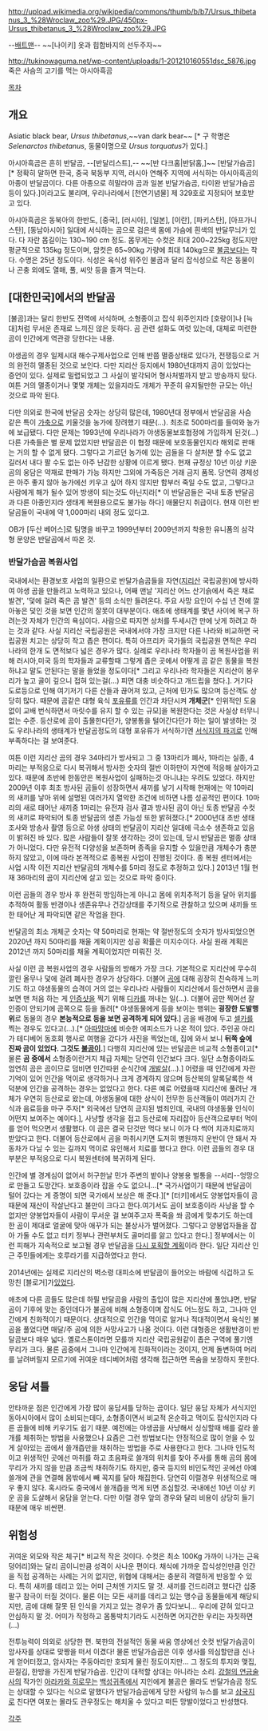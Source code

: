 http://upload.wikimedia.org/wikipedia/commons/thumb/b/b7/Ursus_thibetanus_3_%28Wroclaw_zoo%29.JPG/450px-Ursus_thibetanus_3_%28Wroclaw_zoo%29.JPG

--[[배트맨]]-- ~~[나이키] 옷과 힙합바지의 선두주자~~

http://tukinowaguma.net/wp-content/uploads/1-201210160551dsc_5876.jpg
죽은 사슴의 고기를 먹는 아시아흑곰

[[목차]]
== 개요 ==
Asiatic black bear, ''Ursus thibetanus'',~~van dark bear~~ [* 구 학명은 ''Selenarctos thibetanus'', 동물이명으로 ''Ursus torquatus''가 있다.]

아시아흑곰은 흔히 반달곰, --[반달리스트],-- ~~[반 다크홈|반닭홈,]~~ [반달가슴곰][* 정확히 말하면 한국, 중국 북동부 지역, 러시아 연해주 지역에 서식하는 아시아흑곰의 아종이 반달곰이다. 다른 아종으로 히말라야 곰과 일본 반달가슴곰, 타이완 반달가슴곰 등이 있다.]이라고도 불리며, 우리나라에서 [천연기념물] 제 329호로 지정되어 보호받고 있다.

아시아흑곰은 동북아의 한반도, [중국], [러시아], [일본], [이란], [파키스탄], [아프가니스탄], [동남아시아] 일대에 서식하는 곰으로 검은색 몸에 가슴에 흰색의 반달무늬가 있다. 다 자란 몸길이는 130~190 cm 정도. 몸무게는 수컷은 최대 200~225kg 정도지만 평균적으로 135kg 정도이며, 암컷은 65~90kg 가량에 최대 140kg으로 [[불곰]]보다는 작다. 수명은 25년 정도이다. 식성은 육식성 위주인 불곰과 달리 잡식성으로 작은 동물이나 곤충 외에도 열매, 풀, 씨앗 등을 즐겨 먹는다.

== [대한민국]에서의 반달곰 ==
[불곰]과는 달리 한반도 전역에 서식하며, 소형종이고 잡식 위주인지라 [호랑이]나 [늑대]처럼 무서운 존재로 느끼진 않은 듯하다. 곰 관련 설화도 여럿 있는데, 대체로 미련한 곰이 인간에게 역관광 당한다는 내용.

야생곰의 경우 일제시대 해수구제사업으로 인해 반쯤 멸종상태로 있다가, 전쟁등으로 거의 완전히 멸종된 것으로 보인다. 다만 지리산 등지에서 1980년대까지 곰이 있었다는 증언이 있다. 실제로 밀렵되었고 그 사실이 발각되어 형사처벌까지 받고 방송까지 탔다. 여튼 거의 멸종이거나 몇몇 개체는 있을지라도 개체가 꾸준히 유지될만한 규모는 아닌 것으로 파악 된다.

다만 의외로 한국에 반달곰 숫자는 상당히 많은데, 1980년대 정부에서 반달곰을 사슴 같은 특이 [[가축]]으로 키울것을 농가에 장려했기 때문(...). 최초로 500마리를 들여와 농가에 보급됐다. 다만 문제는 1993년에 우리나라가 야생동물보호협정에 가입하게 된것(...) 다른 가축들은 별 문제 없었지만 반달곰은 이 협정 때문에 보호동물인지라 해외로 판매는 거의 할 수 없게 됐다. 그렇다고 기르던 농가에 있는 곰들을 다 살처분 할 수도 없고 길러서 내다 팔 수도 없는 아주 난감한 상황에 이르게 됐다. 현재 규정상 10년 이상 키운 곰의 웅담은 약재로 판매가 가능 하지만 그외에 가죽등은 거래 금지 품목. 당연히 경제성은 아주 좋지 않아 농가에선 키우고 싶어 하지 않지만 함부러 죽일 수도 없고, 그렇다고 사람에게 해가 될수 있어 방생이 되는것도 아닌지라[* 이 반달곰들은 국내 토종 반달곰과 다른 아종인지라 생태계 복원용으로도 불가능 하다] 애물단지 취급이다. 현재 이런 반달곰들이 국내에 약 1,000마리 내외 정도 있다고.

OB가 [두산 베어스]로 팀명을 바꾸고 1999년부터 2009년까지 착용한 유니폼의 삼각형 문양은 반달곰에서 따온 것.

=== 반달가슴곰 복원사업 ===
국내에서는 환경보호 사업의 일환으로 반달가슴곰들을 자연([[지리산]] 국립공원)에 방사하여 야생 곰을 만들려고 노력하고 있으나, 어째 맨날 '지리산 어느 산기슭에서 죽은 채로 발견', '덫에 걸려 죽은 곰 발견' 등의 소식만 들려온다. 주요 사망 요인이 수십 년 전에 깔아놓은 덫인 것을 보면 인간의 잘못이 대부분이다. 애초에 생태계를 몇년 사이에 복구 하려는것 자체가 인간의 욕심이다. 사람으로 따지면 상처를 두세시간 만에 낫게 하려고 하는 것과 같다. 
사실 지리산 국립공원은 국내에서야 가장 크지만 다른 나라와 비교하면 국립공원 치고는 상당히 작고 좁은 편이다. 특히 아프리카 국가들의 국립공원 면적은 우리나라의 한개 도 면적보다 넓은 경우가 많다. 실례로 우리나라 학자들이 곰 복원사업을 위해 러시아,미국 등의 학자들과 교류할때 그렇게 좁은 곳에서 어떻게 곰 같은 동물을 복원하냐고 말도 안된다는 말을 들었을 정도이다[* 그리고 우리나라 학자들은 지리산이 봉우리가 높고 골이 깊으니 접혀 있는걸(...) 피면 대충 비슷하다고 개드립을 쳤다.]. 거기다 도로등으로 인해 여기저기 다른 산들과 끊어져 있고, 근처에 민가도 많으며 등산객도 상당히 많다. 때문에 곰같은 대형 육식 [[포유류]]를 인간과 차단시켜 '''개체군'''[* 인위적인 도움 없이 교배 번식하면서 마릿수를 유지 할 수 있는 규모]을 복원한다는 것은 사실상 터무니 없는 수준. 등산로에 곰이 출몰한다던가, 양봉통을 털어간다던가 하는 일이 발생하는 것도 우리나라의 생태계가 반달곰정도의 대형 포유류가 서식하기엔 [[서식지의 파괴]]로 인해 부족하다는 걸 보여준다.

여튼 이런 지리산 곰의 경우 34마리가 방사되고 그 중 13마리가 폐사, 1마리는 실종, 4마리는 부적응으로 다시 복귀해서 방사한 숫자의 절반 이하만이 자연에 적응해 살아가고 있다. 때문에 초반에 한동안은 복원사업이 실패하는것 아니냐는 우려도 있었다. 하지만 2009년 이후 최초 방사된 곰들이 성장하면서 새끼를 낳기 시작해 현재에는 약 10마리의 새끼를 낳아 위에 설명된 여러가지 열악한 조건에 비하면 나름 성공적인 편이다. 10마리의 새로 태어난 새끼중 1마리는 유전자 검사 결과 방사된 곰이 아닌 토종 반달곰 수컷의 새끼로 파악되어 토종 반달곰의 생존 가능성 또한 밝혀졌다.[* 2000년대 초반 생태조사와 방송사 촬영 등으로 야생 상태의 반달곰이 지리산 일대에 극소수 생존하고 있음이 밝혀진 바 있다. 많은 사람들이 잘못 생각하는 것이 있는데, 당시 반달곰은 멸종 상태가 아니었다. 다만 유전적 다양성을 보존하며 종족을 유지할 수 있을만큼 개체수가 충분하지 않았고, 이에 따라 본격적으로 종복원 사업이 진행된 것이다. 종 복원 센터에서는 사업 시작 이전 지리산 반달곰의 개체수를 5마리 정도로 추정하고 있다.] 2013년 1월 현재 36마리의 곰이 지리산에 살고 있는 것으로 파악 중이다.

이런 곰들의 경우 방사 후 완전히 방임하는게 아니고 몸에 위치추적기 등을 달아 위치를 추적하여 활동 반경이나 생존유무나 건강상태를 주기적으로 관찰하고 있으며 새끼들 또한 태어난 게 파악되면 같은 작업을 한다. 

반달곰의 최소 개체군 숫자는 약 50마리로 현재는 약 절반정도의 숫자가 방사되었으면 2020년 까지 50마리를 채울 계획이지만 성공 확률은 미지수이다. 사실 원래 계획은 2012년 까지 50마리를 채울 계획이었지만 미뤄진 것.

사실 이런 곰 복원사업의 경우 사람들의 방해가 가장 크다. 기본적으로 지리산에 무수히 깔린 올무나 덫에 걸려 폐사한 경우가 상당하다. 더불어 [[곰]]에 대해 굉장히 친숙하게 느끼기도 하고 야생동물의 습격이 거의 없는 우리나라 사람들이 지리산에서 등산하면서 곰을 보면 맨 처음 하는 게 [[인증샷]]을 찍기 위해 [[디카]]를 꺼내는 일(…). 더불어 곰만 찍어선 잘 인증이 안되기에 곰쪽으로 등을 돌려[* 야생동물에게 등을 보이는 행위는 '''굉장한 도발행위'''로 동물의 경우 '''본능적으로 등을 보면 공격하게 되어 있다'''.] 곰을 배경에 두고 [[셀카]]를 찍는 경우도 있다고(…).[* [[아따맘마]]에 비슷한 에피소드가 나온 적이 있다. 주인공 아리가 테디베어 동호회 행사로 여행을 갔다가 사진을 찍었는데, 집에 와서 보니 '''뒤쪽 숲에 진짜 곰이 있었다. 그것도 [[불곰]]이.'''] 다행히 지리산에 있는 반달곰은 비교적 소형종이고[* 물론 '''곰 중에서''' 소형종이란거지 체급 자체는 당연히 인간보다 크다. 일단 소형종이라도 엄연히 곰은 곰이므로 덤비면 인간따윈 순식간에 [[개발살]](...).] 어렸을 때 인간에게 자란 기억이 있어 인간을 먹이로 생각하거나 크게 경계하지 않으며 등산복의 알록달록한 색 덕분에 인간을 공격하는 경우는 없었다고 한다. 다른 예로 어렸을때 지리산에 풀려난 개체가 우연히 등산로로 왔는데, 야생동물에 대한 상식이 전무한 등산객들이 여러가지 간식과 음료등을 마구 주자[* 외국에선 당연히 금지된 범죄인데, 국내의 야생동물 인식이 어떤지 보여주는 예이다.], 사냥할 생각을 접고 등산로에 자리잡아 등산객으로부터 먹이를 얻어 먹으면서 생활했다. 이 곰은 결국 단것만 먹다 보니 이가 다 썩어 치과치료까지 받았다고 한다. 더불어 등산로에서 곰을 마취시키면 도저히 병원까지 운반이 안 돼서 자동차가 다닐 수 있는 길까지 먹이로 유인해서 치료를 했다고 한다. 이런 곰들의 경우 대부분은 부적응으로 다시 복원센터에 복귀하게 된다.

인간에 별 경계심이 없어서 허구한날 민가 주변의 밭이나 양봉용 벌통을 --서리--엉망으로 만들고 도망간다. 보호종이라 잡을 수도 없으니...[* 국가사업이기 때문에 반달곰이 털어 갔다는 게 증명이 되면 국가에서 보상은 해 준다.][* [터키]에서도 양봉업자들이 곰 때문에 재산이 작살난다고 불만이 크다고 한다.여기서도 곰이 보호종이라 사냥을 할 수 없지만 양봉업자들이 사람이 무서운 걸 보여주고자 폭죽을 쏴 곰에게 맞추기도 하는데 한 곰이 제대로 얼굴에 맞아 애꾸가 되는 불상사가 벌어졌다. 그렇다고 양봉업자들을 잡아 가둘 수도 없고 터키 정부나 관련부처도 골머리를 앓고 있다고 한다.] 정부에서는 이런 피해가 지속적으로 보고될 경우 반달곰을 [http://news.chosun.com/site/data/html_dir/2012/03/21/2012032100155.html 다시 포획할 계획]이라 한다. 일단 지리산 인근 주민들에게는 호루라기를 지급하였다고 한다.

2014년에는 실제로 지리산의 벽소령 대피소에 반달곰이 들어오는 바람에 식겁하고 도망친 [블로거]가[http://blog.naver.com/soeofl821/220026351684 있었다]. 

애초에 다른 곰들도 많은데 하필 반달곰을 사람의 출입이 많은 지리산에 풀었냐면, 반달곰이 기후에 맞는 종인데다가 불곰에 비해 소형종이며 잡식도 어느정도 하고, 그나마 인간에게 친화적이기 때문이다. 상대적으로 인간을 먹이로 알거나 적대적이면서 육식인 불곰을 풀었다면 매달/주 곰에 의한 사망사고가 나올 것이다. 이런 대형종은 생활반경이 반달곰보다 매우 넓다. 옐로스톤이라면 모를까 지리산 국립공원같이 좁은 구역에 풀기엔 무리가 크다. 물론 곰중에서 그나마 인간에게 친화적이라는 것이지, 언제 돌변하여 머리를 날려버릴지 모르기에 귀여운 테디베어처럼 생각해 접근하면 목숨을 보장하지 못한다.

== 웅담 셔틀 ==
안타까운 점은 인간에게 가장 많이 웅담셔틀 당하는 곰이다. 일단 웅담 자체가 서식지인 동아시아에서 많이 소비되는데다, 소형종이면서 비교적 온순하고 먹이도 잡식인지라 다른 곰들에 비해 키우기도 쉽기 때문. 예전에는 야생곰을 사냥해서 싱싱할때 배를 갈라 쓸개를 체취하는 방법을 사용했으나 요즘은 그런 방법보다는 안정적으로 많이 얻을 수 있게 살아있는 곰에서 쓸개즙만을 채취하는 방법을 주로 사용한다고 한다. 그나마 인도적이고 위생적인 곳에선 마취를 하고 초음파로 쓸개의 위치를 찾아 주사를 통해 곰의 몸에 무리가 가지 않을 만큼 조금씩 채취하기도 하지만, 중국 등지의 비인도적인 곳에선 아예 쓸개에 관을 연결해 몸밖에서 빼 꼭지를 달아 채집한다. 당연히 이럴경우 위생적으로 매우 좋지 않다. 혹시라도 중국에서 쓸개즙을 먹게 되면 조심할것.
국내에선 10년 이상 키운 곰을 도살해서 웅담을 얻는다. 다만 이럴 경우 앞의 경우와 달리 비용이 상당히 들기 때문에 매우 비싼편.

== 위험성 ==
귀여운 외모와 작은 체구[* 비교적 작은 것이다. 수컷은 최소 100Kg 가까이 나가는 근육 덩어리]와는 달리 곰이니만큼 성격이 사나운 편이다. 채식에 가까운 잡식성인만큼 인간을 직접 공격하는 사례는 거의 없지만, 위협에 대해서는 충분히 격렬하게 반응할 수 있다. 특히 새끼를 데리고 있는 어미 근처엔 가지도 말 것. 새끼를 건드리려고 했다간 십중팔구 참극이 터질 것이다. 물론 이는 모든 새끼를 데리고 있는 맹수급 동물들에게 해당되지만, 곰에 대해 잘못 된 인식을 가지고 있는 경우가 좀 있다보니... 우리에 갇혀 있다고 안심하지 말 것. 어미가 작정하고 몸통박치기라도 시전하면 어지간한 우리는 자칫하면(...)

전투능력이 의외로 상당한 편. 북한의 전설적인 동물 싸움 영상에선 숫컷 반달가슴곰이 암사자를 상대로 맞짱을 떠서 이겼다! 물론 반달가슴곰은 이후 생사를 의심할만큼 신나게 얻어터졌고, 암사자는 주둥아리만 호되게 물린 정도이지만... 그 정도의 투지와 맺집, 끈질김, 한방을 가진게 반달가슴곰. 인간이 대적할 상대는 아니라는 소리. [[강철의 연금술사]]의 작가인 [[아라카와 히로무]]는 [[백성귀족]]에서 지인에게 불곰은 몰라도 반달가슴곰 정도는 상대할 수 있다는 식으로 말했다가 반달가슴곰에게 당한 사람의 뉴스를 보고 [[삼국지]]로 친다면 여포는 몰라도 관우정도는 해치울 수 있다고 떠든 망발이었다고 반성했다.



[[각주]]
